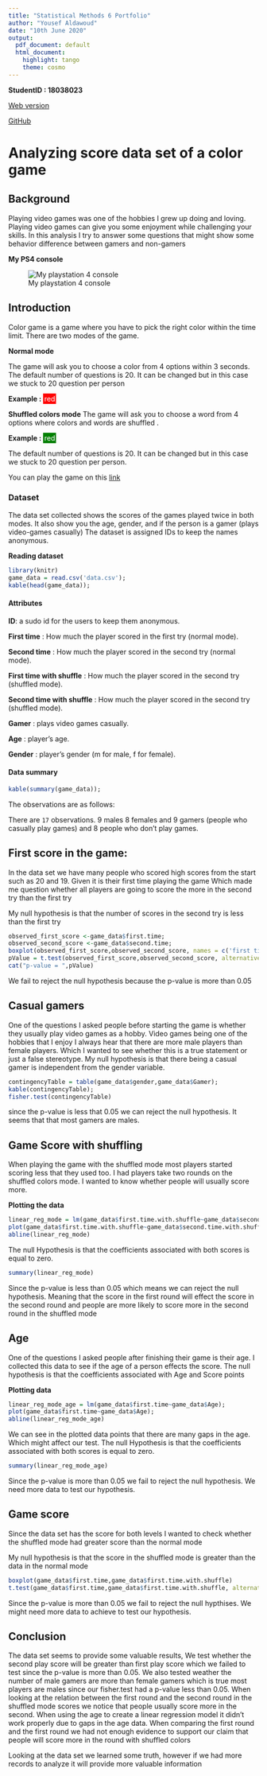 ```yaml
---
title: "Statistical Methods 6 Portfolio"
author: "Yousef Aldawoud"
date: "10th June 2020"
output:
  pdf_document: default
  html_document:
    highlight: tango
    theme: cosmo
---
```



**StudentID : 18038023**

[Web version](https://yousef-aldawoud.github.com/statistics-portfolio)

[GitHub](https://github.com/yousef-aldawoud/statistics-portfolio)

# Analyzing score data set of a color game

## Background

Playing video games was one of the hobbies I grew up doing and loving. Playing video games can give you some enjoyment while challenging your skills. In this analysis I try to answer some questions that might show some behavior difference between gamers and non-gamers 


**My PS4 console**

![My playstation 4 console](./imgs/per.jpg)

## Introduction

Color game is a game where you have to pick the right color within the time limit.
There are two modes of the game.

**Normal mode**

The game will ask you to choose a color from 4 options within 3 seconds. The default number of questions is 20. It can be changed but in this case we stuck to 20 question per person

**Example :** <span style='color:white;background:red;padding:2px;'>red</span>

**Shuffled colors mode**
The game will ask you to choose a word from 4 options where colors and words are shuffled .

**Example :** <span style='color:white;background:green;padding:2px;'>red</span>

The default number of questions is 20. It can be changed but in this case we stuck to 20 question per person.

You can play the game on this [link](https://yousef-aldawoud.github.io/color-game/)

### Dataset 

The data set collected shows the scores of the games played twice in both modes.
It also show you the age, gender, and if the person is a gamer (plays video-games casually)
The dataset is assigned IDs to keep the names anonymous.

**Reading dataset**

```r
library(knitr)
game_data = read.csv('data.csv');
kable(head(game_data));
```

#### Attributes

**ID**: a sudo id for the users to keep them anonymous.

**First time** : How much the player scored in the first try (normal mode).

**Second time** : How much the player scored in the second try (normal mode).

**First time with shuffle** : How much the player scored in the second try (shuffled mode).

**Second time with shuffle** : How much the player scored in the second try (shuffled mode).

**Gamer** : plays video games casually.

**Age** : player's age.

**Gender** : player's gender (m for male, f for female).





#### Data summary

```r
kable(summary(game_data));
```

The observations are as follows:

There are `17` observations. 
9 males 8 females and 9 gamers (people who casually play games) and 8 people who don't play games.


## First score in the game:

In the data set we have many people who scored high scores from the start such as 20 and 19. Given it is their first time playing the game
Which made me question whether all players are going to score the more in the second try than the first try

My null hypothesis is that the number of scores in the second try is less than the first try

```r
observed_first_score <-game_data$first.time;
observed_second_score <-game_data$second.time;
boxplot(observed_first_score,observed_second_score, names = c('first time','second time'));
pValue = t.test(observed_first_score,observed_second_score, alternative = "less")$p.value;
cat("p-value = ",pValue)
```

We fail to reject the null hypothesis because the p-value is more than 0.05


## Casual gamers 

One of the questions I asked people before starting the game is whether they usually play video games as a hobby. 
Video games being one of the hobbies that I enjoy I always hear that there are more male players than female players.
Which I wanted to see whether this is a true statement or just a false stereotype.
My null hypothesis is that there being a casual gamer is independent from the gender variable.

```r
contingencyTable = table(game_data$gender,game_data$Gamer);
kable(contingencyTable);
fisher.test(contingencyTable)
```

since the p-value is less that 0.05 we can reject the null hypothesis. It seems that that most gamers are males.


## Game Score with shuffling

When playing the game with the shuffled mode most players started scoring less that they used too.
I had players take two rounds on the shuffled colors mode. I wanted to know whether people will usually score more.

**Plotting the data** 

```r
linear_reg_mode = lm(game_data$first.time.with.shuffle~game_data$second.time.with.shuffle,game_data);
plot(game_data$first.time.with.shuffle~game_data$second.time.with.shuffle,game_data);
abline(linear_reg_mode)
```

The null Hypothesis is that the coefficients associated with both scores is equal to zero.

```r
summary(linear_reg_mode)
```

Since the p-value is less than 0.05 which means we can reject the null hypothesis. Meaning that the score in the first round will effect the score in the second round and people are more likely to score more in the second round in the shuffled mode

## Age

One of the questions I asked people after finishing their game is their age. I collected this data to see if the age of a person effects the score.
The null hypothesis is that the coefficients associated with Age and Score points

**Plotting data**


```r
linear_reg_mode_age = lm(game_data$first.time~game_data$Age);
plot(game_data$first.time~game_data$Age);
abline(linear_reg_mode_age)
```

We can see in the plotted data points that there are many gaps in the age. Which might affect our test.
The null Hypothesis is that the coefficients associated with both scores is equal to zero.

```r
summary(linear_reg_mode_age)
```

Since the p-value is more than 0.05 we fail to reject the null hypothesis. We need more data to test our hypothesis.


## Game score

Since the data set has the score for both levels I wanted to check whether the shuffled mode had greater score than the normal mode

My null hypothesis is that the score in the shuffled mode is greater than the data in the normal mode

```r
boxplot(game_data$first.time,game_data$first.time.with.shuffle)
t.test(game_data$first.time,game_data$first.time.with.shuffle, alternative = "greater")
```

Since the p-value is more than 0.05 we fail to reject the null hypthises. We might need more data to achieve to test our hypothesis.


## Conclusion

The data set seems to provide some valuable results, We test whether the second play score will be greater than first play score which we failed to test since the p-value is more than 0.05.
We also tested weather the number of male gamers are more than female gamers which is true most players are males since our fisher.test had a p-value less than 0.05.
When looking at the relation between the first round and the second round in the shuffled mode scores we notice that people usually score more in the second.
When using the age to create a linear regression model it didn't work properly due to gaps in the age data.
When comparing the first round and the first round we had not enough evidence to support our claim that people will score more in the round with shuffled colors

Looking at the data set we learned some truth, however if we had more records to analyze it will provide more valuable information